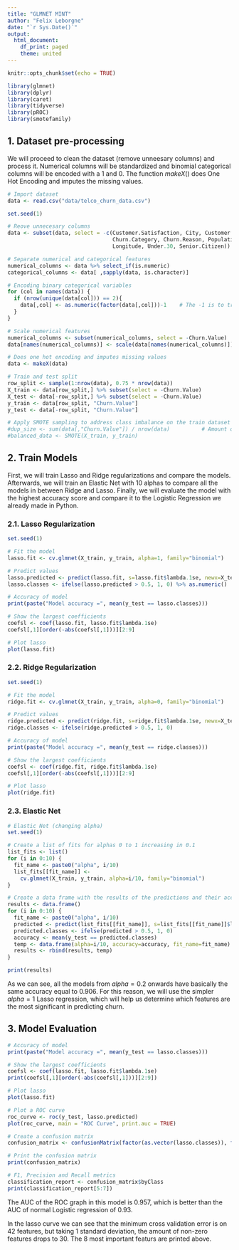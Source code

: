 ---
title: "GLMNET MINT"
author: "Felix Leborgne"
date: "`r Sys.Date()`"
output:
  html_document:
    df_print: paged
    theme: united
---

```{r setup, include=FALSE}
knitr::opts_chunk$set(echo = TRUE)
```

```{r libraries, results = "hold", cache=TRUE}
library(glmnet)
library(dplyr)
library(caret)
library(tidyverse)
library(pROC)
library(smotefamily)
```

## 1. Dataset pre-processing
We will proceed to clean the dataset (remove unneesary columns) and process it. Numerical columns will be standardized and binomial categorical columns will be encoded with a 1 and 0. The function $makeX()$ does One Hot Encoding and imputes the missing values.
```{r data processing, cache=TRUE}
# Import dataset
data <- read.csv("data/telco_churn_data.csv")

set.seed(1)

# Reove unnecesary columns
data <- subset(data, select = -c(Customer.Satisfaction, City, Customer.ID, 
                                 Churn.Category, Churn.Reason, Population, Latitude,
                                 Longitude, Under.30, Senior.Citizen))

# Separate numerical and categorical features
numerical_columns <- data %>% select_if(is.numeric)
categorical_columns <- data[ ,sapply(data, is.character)]

# Encoding binary categorical variables
for (col in names(data)) {
  if (nrow(unique(data[col])) == 2){
    data[,col] <- as.numeric(factor(data[,col]))-1    # The -1 is to transform (2,1) to (1,0)
  }
}

# Scale numerical features
numerical_columns <- subset(numerical_columns, select = -Churn.Value)
data[names(numerical_columns)] <- scale(data[names(numerical_columns)])

# Does one hot encoding and imputes missing values
data <- makeX(data)

# Train and test split
row_split <- sample(1:nrow(data), 0.75 * nrow(data))
X_train <- data[row_split,] %>% subset(select = -Churn.Value)
X_test <- data[-row_split,] %>% subset(select = -Churn.Value)
y_train <- data[row_split, "Churn.Value"]
y_test <- data[-row_split, "Churn.Value"]

# Apply SMOTE sampling to address class imbalance on the train dataset
#dup_size <- sum(data[,"Churn.Value"]) / nrow(data)          # Amount of undersampling
#balanced_data <- SMOTE(X_train, y_train)
```

## 2. Train Models
First, we will train Lasso and Ridge regularizations and compare the models. Afterwards, we will train an Elastic Net with 10 alphas to compare all the models in between Ridge and Lasso. Finally, we will evaluate the model with the highest accuracy score and compare it to the Logistic Regression we already made in Python.

### 2.1. Lasso Regularization
```{r lasso, cache=TRUE}
set.seed(1)

# Fit the model
lasso.fit <- cv.glmnet(X_train, y_train, alpha=1, family="binomial")

# Predict values
lasso.predicted <- predict(lasso.fit, s=lasso.fit$lambda.1se, newx=X_test)
lasso.classes <- ifelse(lasso.predicted > 0.5, 1, 0) %>% as.numeric()

# Accuracy of model
print(paste("Model accuracy =", mean(y_test == lasso.classes)))

# Show the largest coefficients
coefsl <- coef(lasso.fit, lasso.fit$lambda.1se)
coefsl[,1][order(-abs(coefsl[,1]))][2:9] 

# Plot lasso
plot(lasso.fit)
```


### 2.2. Ridge Regularization
```{r ridge, cache=TRUE}
set.seed(1)

# Fit the model
ridge.fit <- cv.glmnet(X_train, y_train, alpha=0, family="binomial")

# Predict values
ridge.predicted <- predict(ridge.fit, s=ridge.fit$lambda.1se, newx=X_test)
ridge.classes <- ifelse(ridge.predicted > 0.5, 1, 0)

# Accuracy of model
print(paste("Model accuracy =", mean(y_test == ridge.classes)))

# Show the largest coefficients
coefsl <- coef(ridge.fit, ridge.fit$lambda.1se)
coefsl[,1][order(-abs(coefsl[,1]))][2:9] 

# Plot lasso
plot(ridge.fit)
```


### 2.3. Elastic Net
```{r elastic net, cache=TRUE}
# Elastic Net (changing alpha)
set.seed(1)

# Create a list of fits for alphas 0 to 1 increasing in 0.1
list_fits <- list()
for (i in 0:10) {
  fit_name <- paste0("alpha", i/10)
  list_fits[[fit_name]] <-
    cv.glmnet(X_train, y_train, alpha=i/10, family="binomial")
}

# Create a data frame with the results of the predictions and their accuracy
results <- data.frame()
for (i in 0:10) {
  fit_name <- paste0("alpha", i/10)
  predicted <- predict(list_fits[[fit_name]], s=list_fits[[fit_name]]$lambda.1se, newx=X_test)
  predicted.classes <- ifelse(predicted > 0.5, 1, 0)
  accuracy <- mean(y_test == predicted.classes)
  temp <- data.frame(alpha=i/10, accuracy=accuracy, fit_name=fit_name)
  results <- rbind(results, temp)
}

print(results)
```

As we can see, all the models from $alpha=0.2$ onwards have basically the same accuracy equal to $0.906$. For this reason, we will use the simpler $alpha=1$ Lasso regression, which will help us determine which features are the most significant in predicting churn.

## 3. Model Evaluation
```{r evaluation, cache=TRUE, warning=FALSE}
# Accuracy of model
print(paste("Model accuracy =", mean(y_test == lasso.classes)))

# Show the largest coefficients
coefsl <- coef(lasso.fit, lasso.fit$lambda.1se)
print(coefsl[,1][order(-abs(coefsl[,1]))][2:9])

# Plot lasso
plot(lasso.fit)

# Plot a ROC curve
roc_curve <- roc(y_test, lasso.predicted)
plot(roc_curve, main = "ROC Curve", print.auc = TRUE)

# Create a confusion matrix
confusion_matrix <- confusionMatrix(factor(as.vector(lasso.classes)), factor(y_test))

# Print the confusion matrix
print(confusion_matrix)

# F1, Precision and Recall metrics
classification_report <- confusion_matrix$byClass
print(classification_report[5:7])

```

The AUC of the ROC graph in this model is $0.957$, which is better than the AUC of normal Logistic regression of $0.93$. 

In the lasso curve we can see that the minimum cross validation error is on 42 features, but taking 1 standard deviation, the amount of non-zero features drops to 30. The 8 most important featurs are printed above. 
